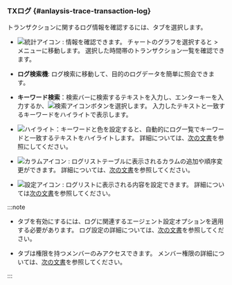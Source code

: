 ### TXログ {#anlaysis-trace-transaction-log}

トランザクションに関するログ情報を確認するには、<Cmdname sid="TTL06128" className="uitext" />タブを選択します。

<ImgLang img="analysis-tx-transaction-log.png" desc="トランザクションログ" />

- ![統計アイコン](/img/ic-static.svg) : <Cmdname sid="transaction_statistics" className="uitext" />情報を確認できます。 チャートのグラフを選択すると<Cmdname sid="side_analysis" className="uitext" /> &gt; <Cmdname sid="side_txSearch" className="uitext" />メニューに移動します。 選択した時間帯のトランザクション一覧を確認できます。

- **ログ検索機**: ログ検索に移動して、目的のログデータを簡単に照会できます。

- **キーワード検索**：検索バーに検索するテキストを入力し、エンターキーを入力するか、![検索アイコン](/img/ico-search.svg)ボタンを選択します。 入力したテキストと一致するキーワードをハイライトで表示します。

- ![ハイライト](/img/ic-highlight.svg)<Cmdname sid="keyword_highlight" className="uitext" />：キーワードと色を設定すると、自動的にログ一覧でキーワードと一致するテキストをハイライトします。 詳細については、[次の文書](anlaysis-trace-set-keyword)を参照にしてください。

- ![カラムアイコン](/img/ico-column.svg) <Cmdname sid="column_settings" className="uitext" /> : ログリストテーブルに表示されるカラムの追加や順序変更ができます。 詳細については、[次の文書](#display-or-hide-column)を参照してください。

- ![設定アイコン](/img/ico-setting.svg) <Cmdname sid="ITM08349" className="uitext" />: ログリストに表示される内容を設定できます。 詳細については[次の文書](#setting-table-contents)を参照してください。

:::note

- <Cmdname sid="TTL06128" className="uitext" />タブを有効にするには、ログに関連するエージェント設定オプションを適用する必要があります。 ログ設定の詳細については、[次の文書](../log/log-function)を参照してください。

- <Cmdname sid="TTL06128" className="uitext" />タブは<Cmdname sid="log_read" className="b600" />権限を持つメンバーのみアクセスできます。 メンバー権限の詳細については、[次の文書](../project/project-structure#member-auth)を参照してください。

:::
